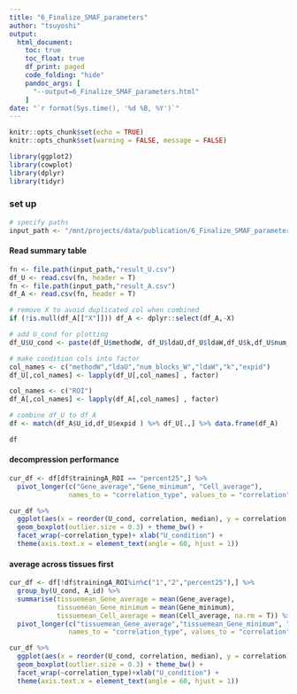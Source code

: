 ```yaml
---
title: "6_Finalize_SMAF_parameters"
author: "tsuyoshi"
output: 
  html_document:
    toc: true
    toc_float: true
    df_print: paged
    code_folding: "hide"
    pandoc_args: [ 
      "--output=6_Finalize_SMAF_parameters.html" 
    ]
date: "`r format(Sys.time(), '%d %B, %Y')`"
---
```


```r
knitr::opts_chunk$set(echo = TRUE)
knitr::opts_chunk$set(warning = FALSE, message = FALSE)
```

```r
library(ggplot2)
library(cowplot)
library(dplyr)
library(tidyr)
```


### set up

```r
# specify paths
input_path <- "/mnt/projects/data/publication/6_Finalize_SMAF_parameters"
```

#### Read summary table
```r
fn <- file.path(input_path,"result_U.csv")
df_U <- read.csv(fn, header = T)
fn <- file.path(input_path,"result_A.csv")
df_A <- read.csv(fn, header = T)

```


```r
# remove X to avoid duplicated col when combined
if (!is.null(df_A[["X"]])) df_A <- dplyr::select(df_A,-X)

# add U_cond for plotting
df_U$U_cond <- paste(df_U$methodW, df_U$ldaU,df_U$ldaW,df_U$k,df_U$num_blocks_W, sep = "_")

# make condition cols into factor 
col_names <- c("methodW","ldaU","num_blocks_W","ldaW","k","expid")
df_U[,col_names] <- lapply(df_U[,col_names] , factor)

col_names <- c("ROI")
df_A[,col_names] <- lapply(df_A[,col_names] , factor)

# combine df_U to df_A
df <- match(df_A$U_id,df_U$expid ) %>% df_U[.,] %>% data.frame(df_A) 

df
```


#### decompression performance
```r
cur_df <- df[df$trainingA_ROI == "percent25",] %>%
  pivot_longer(c("Gene_average","Gene_minimum", "Cell_average"), 
               names_to = "correlation_type", values_to = "correlation")
```


```r
cur_df %>% 
  ggplot(aes(x = reorder(U_cond, correlation, median), y = correlation)) +
  geom_boxplot(outlier.size = 0.3) + theme_bw() + 
  facet_wrap(~correlation_type)+ xlab("U_condition") +
  theme(axis.text.x = element_text(angle = 60, hjust = 1)) 

```

#### average across tissues first
```r
cur_df <- df[!df$trainingA_ROI%in%c("1","2","percent25"),] %>%
  group_by(U_cond, A_id) %>% 
  summarise(tissuemean_Gene_average = mean(Gene_average), 
            tissuemean_Gene_minimum = mean(Gene_minimum),
            tissuemean_Cell_average = mean(Cell_average, na.rm = T)) %>%
  pivot_longer(c("tissuemean_Gene_average","tissuemean_Gene_minimum", "tissuemean_Cell_average"), 
               names_to = "correlation_type", values_to = "correlation")

```
```r
cur_df %>% 
  ggplot(aes(x = reorder(U_cond, correlation, median), y = correlation)) +
  geom_boxplot(outlier.size = 0.3) + theme_bw() + 
  facet_wrap(~correlation_type)+xlab("U_condition") +
  theme(axis.text.x = element_text(angle = 60, hjust = 1)) 
```
